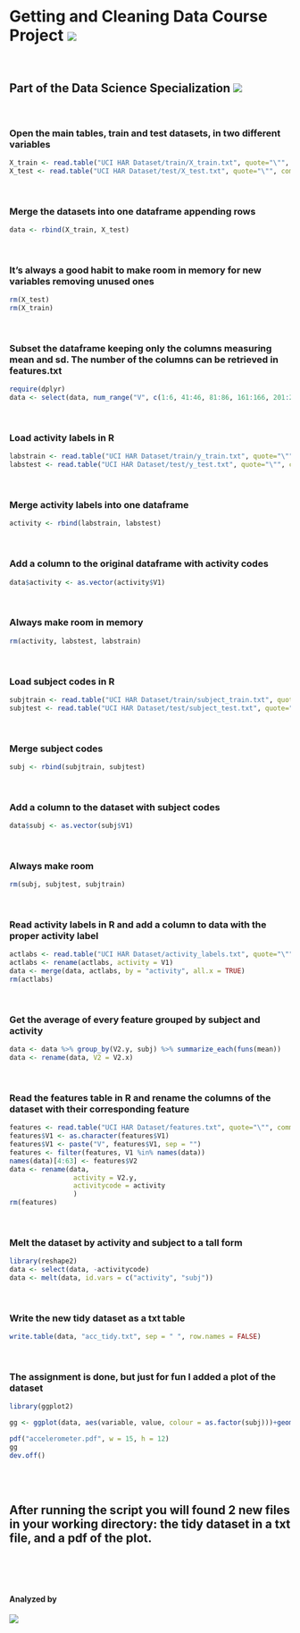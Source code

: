 
# Getting and Cleaning Data Course Project        ![](https://d3njjcbhbojbot.cloudfront.net/api/utilities/v1/imageproxy/https://d15cw65ipctsrr.cloudfront.net/6f/15f08069b611e39470db7b8aaabceb/ObtainingData.jpg?auto=format&dpr=1&w=100&h=100&fit=fill&bg=FFF)
&nbsp;
&nbsp;  

## Part of the Data Science Specialization        ![](https://d3njjcbhbojbot.cloudfront.net/api/utilities/v1/imageproxy/https://s3.amazonaws.com/coursera/specializations/jhudatascience/logo_small.png?auto=format&dpr=1&w=100&h=100&fit=fill&bg=FFF)
&nbsp;  

### Open the main tables, train and test datasets, in two different variables

```r
X_train <- read.table("UCI HAR Dataset/train/X_train.txt", quote="\"", comment.char="")
X_test <- read.table("UCI HAR Dataset/test/X_test.txt", quote="\"", comment.char="")
```
&nbsp;  

### Merge the datasets into one dataframe appending rows

```r
data <- rbind(X_train, X_test)
```
&nbsp;  

### It's always a good habit to make room in memory for new variables removing unused ones

```r
rm(X_test)
rm(X_train)
```
  
&nbsp;  

### Subset the dataframe keeping only the columns measuring mean and sd. The number of the columns can be retrieved in features.txt

```r
require(dplyr)
data <- select(data, num_range("V", c(1:6, 41:46, 81:86, 161:166, 201:202, 214:215, 227:228, 240:241, 253:254, 266:271, 345:350, 424:429, 503:504, 516:517, 529:530, 542:543), width = 1))
```
&nbsp;  

### Load activity labels in R
```r
labstrain <- read.table("UCI HAR Dataset/train/y_train.txt", quote="\"", comment.char="")
labstest <- read.table("UCI HAR Dataset/test/y_test.txt", quote="\"", comment.char="")
```
&nbsp;  

### Merge activity labels into one dataframe
```r
activity <- rbind(labstrain, labstest)
```
&nbsp;  

### Add a column to the original dataframe with activity codes
```r
data$activity <- as.vector(activity$V1)
```
&nbsp;  

### Always make room in memory
```r
rm(activity, labstest, labstrain)
```
&nbsp;  

### Load subject codes in R
```r
subjtrain <- read.table("UCI HAR Dataset/train/subject_train.txt", quote="\"", comment.char="")
subjtest <- read.table("UCI HAR Dataset/test/subject_test.txt", quote="\"", comment.char="")
```
&nbsp;  

### Merge subject codes
```r
subj <- rbind(subjtrain, subjtest)
```
&nbsp;  

### Add a column to the dataset with subject codes
```r
data$subj <- as.vector(subj$V1)
```
&nbsp;  

### Always make room
```r
rm(subj, subjtest, subjtrain)
```
&nbsp;  

### Read activity labels in R and add a column to data with the proper activity label
```r
actlabs <- read.table("UCI HAR Dataset/activity_labels.txt", quote="\"", comment.char="")
actlabs <- rename(actlabs, activity = V1)
data <- merge(data, actlabs, by = "activity", all.x = TRUE)
rm(actlabs)
```
&nbsp;  

### Get the average of every feature grouped by subject and activity
```r
data <- data %>% group_by(V2.y, subj) %>% summarize_each(funs(mean))
data <- rename(data, V2 = V2.x)
```
&nbsp;  

### Read the features table in R and rename the columns of the dataset with their corresponding feature
```r
features <- read.table("UCI HAR Dataset/features.txt", quote="\"", comment.char="", stringsAsFactors=FALSE)
features$V1 <- as.character(features$V1)
features$V1 <- paste("V", features$V1, sep = "")
features <- filter(features, V1 %in% names(data))
names(data)[4:63] <- features$V2
data <- rename(data, 
                activity = V2.y,
                activitycode = activity
                )
rm(features)
```
&nbsp;  

### Melt the dataset by activity and subject to a tall form
```r
library(reshape2)
data <- select(data, -activitycode)
data <- melt(data, id.vars = c("activity", "subj"))
```
&nbsp;  

### Write the new tidy dataset as a txt table
```r
write.table(data, "acc_tidy.txt", sep = " ", row.names = FALSE)
```
&nbsp;  

### The assignment is done, but just for fun I added a plot of the dataset
```r
library(ggplot2)

gg <- ggplot(data, aes(variable, value, colour = as.factor(subj)))+geom_point()+facet_wrap(~activity)+theme(legend.position = "none", axis.text.x = element_blank(), panel.grid = element_blank(), panel.background = element_blank(), axis.ticks.x = element_blank())

pdf("accelerometer.pdf", w = 15, h = 12)
gg
dev.off()
```
&nbsp;  
&nbsp;  

## After running the script you will found 2 new files in your working directory: the tidy dataset in a txt file, and a pdf of the plot.
&nbsp;  
&nbsp;  
&nbsp;  


#### Analyzed by  
![](https://raw.githubusercontent.com/alanmarazzi/gettingandcleaningdata/master/LogoAM.png)


